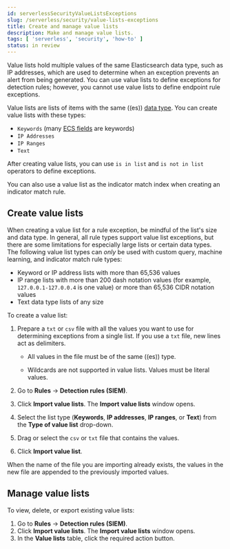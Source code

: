 ```yaml
---
id: serverlessSecurityValueListsExceptions
slug: /serverless/security/value-lists-exceptions
title: Create and manage value lists
description: Make and manage value lists. 
tags: [ 'serverless', 'security', 'how-to' ]
status: in review
---
```


<DocBadge template="technical preview" />
<div id="value-lists-exceptions"></div>

Value lists hold multiple values of the same Elasticsearch data type, such as IP addresses, which are used to determine when an exception prevents an alert from being generated. You can use value lists to define exceptions for detection rules; however, you cannot use value lists to define endpoint rule exceptions. 

Value lists are lists of items with the same ((es)) [data type](((ref))/mapping-types.html). You can create value lists with these types:

* `Keywords` (many [ECS fields](((ecs-ref))/ecs-field-reference.html) are keywords)
* `IP Addresses`
* `IP Ranges`
* `Text`

After creating value lists, you can use `is in list` and `is not in list` operators to <DocLink id="serverlessSecurityAddExceptions">define exceptions</DocLink>.

<DocCallOut title="Tip">
You can also use a value list as the <DocLink id="serverlessSecurityRulesUiCreate" section="use-value-lists-with-indicator-match-rules">indicator match index</DocLink> when creating an indicator match rule.
</DocCallOut>

<div id="manage-value-lists"></div>

## Create value lists
When creating a value list for a rule exception, be mindful of the list's size and data type. In general, all rule types support value list exceptions, but there are some limitations for especially large lists or certain data types. The following value list types can _only_ be used with custom query, machine learning, and indicator match rule types:

* Keyword or IP address lists with more than 65,536 values
* IP range lists with more than 200 dash notation values (for example, `127.0.0.1-127.0.0.4` is one value) or more than 65,536 CIDR notation values
* Text data type lists of any size

To create a value list:

1. Prepare a `txt` or `csv` file with all the values you want to use for
    determining exceptions from a single list. If you use a `txt` file, new lines
    act as delimiters.

    <DocCallOut title="Important" color="warning">

    * All values in the file must be of the same ((es)) type.

    * Wildcards are not supported in value lists. Values must be literal values.

    </DocCallOut>

1. Go to **Rules** -> **Detection rules (SIEM)**.
1. Click **Import value lists**. The **Import value lists** window opens.

    <DocImage size="xl" url="../images/value-lists-exceptions/-detections-upload-lists-ui.png" alt="Import value lists flyout" />

1. Select the list type (**Keywords**, **IP addresses**, **IP ranges**, or **Text**) from the **Type of value list** drop-down.
1. Drag or select the `csv` or `txt` file that contains the values.
1. Click **Import value list**.

<DocCallOut title="Note">
When the name of the file you are importing already exists, the values in
the new file are appended to the previously imported values.
</DocCallOut>

<div id="edit-value-lists"></div>

## Manage value lists

To view, delete, or export existing value lists:

1. Go to **Rules** -> **Detection rules (SIEM)**.
1. Click **Import value lists**. The **Import value lists** window opens.
1. In the **Value lists** table, click the required action button.

<DocImage size="xl" url="../images/value-lists-exceptions/-detections-manage-value-list.png" alt="Import value list flyout with action buttons highlighted" />